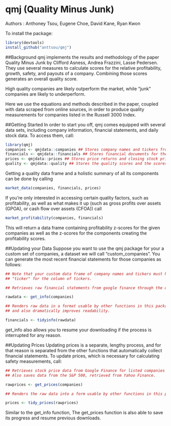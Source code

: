 # qmj (Quality Minus Junk)
Authors : Anthoney Tsou, Eugene Choe, David Kane, Ryan Kwon

To install the package:

```r
library(devtools)
install_github("anttsou/qmj")
```

##Background
qmj implements the results and methodology of the paper Quality Minus Junk by Clifford Asness, Andrea Frazzini, Lasse Pedersen. They use several measures to calculate scores for the relative profitability, growth, safety, and payouts of a company. Combining those scores generates an overall quality score.

High quality companies are likely outperform the market, while "junk" companies are likely to underperform.

Here we use the equations and methods described in the paper, coupled with data scraped from online sources, in order to produce quality measurements for companies listed in the Russell 3000 Index.

##Getting Started
In order to start you off, qmj comes equipped with several data sets, including company information, financial statements, and daily stock data. To access them, call:

```r
library(qmj)
companies <- qmjdata::companies ## Stores company names and tickers from the Russell 3000 index.
financials <- qmjdata::financials ## Stores financial documents for the given list of companies.
prices <- qmjdata::prices ## Stores price returns and closing stock prices for the past two years.
quality <- qmjdata::quality ## Stores the quality scores and the scores of its components.
```

Getting a quality data frame and a holistic summary of all its components can be done by calling

```r
market_data(companies, financials, prices)
```

If you're only interested in accessing certain quality factors, such as profitability, as well as what makes it up (such as gross profits over assets (GPOA), or cash flow over assets (CFOA)) call

```r
market_profitability(companies, financials)
```

This will return a data frame containing profitability z-scores for the given companies as well as the z-scores for the components creating the profitability scores.

##Updating your Data
Suppose you want to use the qmj package for your a custom set of companies, a dataset we will call "custom_companies". You can generate the most recent financial statements for those companies as follows:

```r
## Note that your custom data frame of company names and tickers must have the column name 
## "ticker" for the column of tickers.

## Retrieves raw financial statements from google finance through the quantmod package.

rawdata <- get_info(companies) 

## Renders raw data in a format usable by other functions in this package 
## and also dramatically improves readability.

financials <- tidyinfo(rawdata) 

```

get_info also allows you to resume your downloading if the process is interrupted for any reason.

##Updating Prices
Updating prices is a separate, lengthy process, and for that reason is separated from the other functions that automatically collect financial statements. To update prices, which is necessary for calculating safety measurements, call:

```r

## Retrieves stock price data from Google Finance for listed companies for the past two years. 
## Also saves data from the S&P 500, retrieved from Yahoo Finance.

rawprices <- get_prices(companies) 

## Renders the raw data into a form usable by other functions in this package.

prices <- tidy_prices(rawprices) 
```

Similar to the get_info function, The get_prices function is also able to save its progress and resume previous downloads.